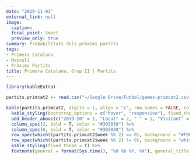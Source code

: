 ```yaml
---
date: "2019-11-01"
external_link: null
image:
  caption: 
  focal_point: Smart
  preview_only: true
summary: Probabilitats dels pròxims partits
tags:
- Primera Catalana
- Masculí
- Pròxims Partits
title: Primera Catalana, Grup II | Partits
---
```


```r
library(kableExtra)

partits.primcat2 <- read.csv("~/Google Drive/Futbol/games-primcat2.csv")

kable(partits.primcat2, digits = 1, align = "c", row.names = FALSE, col.names = c("Jornada", "Equip", "Guanyar", "Empatar", "Guanyar", "Equip"))  %>%
  kable_styling(bootstrap_options = c("hover", "responsive"), fixed_thead = T) %>%
  add_header_above(c("2019-20" = 1, "Local" = 2, " " = 1, "Visitant" = 2), background = "white") %>%
  column_spec(2, bold = T, color = "#303030") %>%
  column_spec(6, bold = T, color = "#303030") %>%
  row_spec(which((partits.primcat2$week %% 2) == 0), background = "#F9F9F9") %>%
  row_spec(which((partits.primcat2$week %% 2) != 0), background = "white") %>%
  kable_styling(fixed_thead = T) %>%
  footnote(general = format(Sys.time(), "%d %b %Y, %X"), general_title = "Actualitzat:", footnote_as_chunk = T)
```
